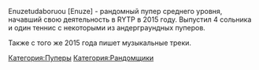 
Enuzetudaboruou [Enuze] - рандомный пупер среднего уровня, начавший свою деятельность в RYTP в 2015 году. Выпустил 4 сольника и один теннис с некоторыми из андерграундных пуперов.

Также с того же 2015 года пишет музыкальные треки.

{{Инфобокс_для_пуперов|title2 = Enuzetodaboruou [Enuze]|другие_ники = NZWO!, MegaBlazeTV, Super Maity, Bogdanor111, Claes Van Dijk|image3 = 20180412 152926.jpg|сферы_творчества = Пупер-рандомщик и композитор|год_начала = 2014 (создал канал)
2015 (начал делать пупы и музыку)|имя_фамилия = Богдан Березин|дата_рождения = 25.02.2002|место_проживания = Россия|ссылки = https://www.youtube.com/channel/UC7rhhtdQeoy09a5LYWc0iTw - канал
https://vk.com/cvdart - паблик}}
[[Категория:Пуперы]]
[[Категория:Рандомщики]]